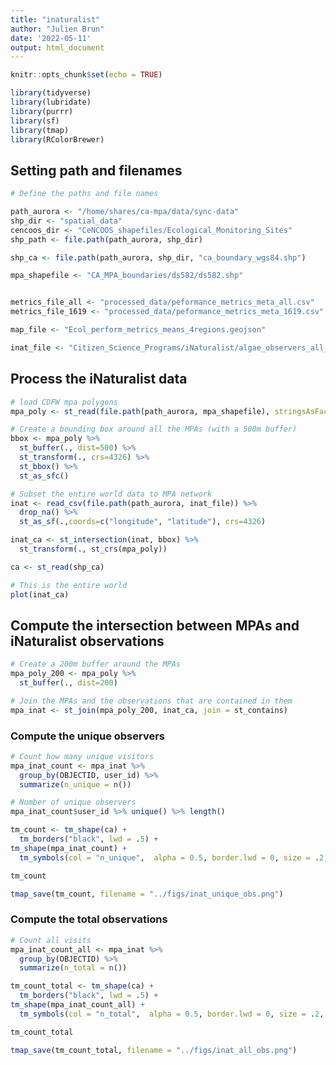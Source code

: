 ```yaml
---
title: "inaturalist"
author: "Julien Brun"
date: '2022-05-11'
output: html_document
---
```


```r
knitr::opts_chunk$set(echo = TRUE)
```

```r
library(tidyverse)
library(lubridate)
library(purrr)
library(sf)
library(tmap)
library(RColorBrewer)
```

## Setting path and filenames

```r

# Define the paths and file names

path_aurora <- "/home/shares/ca-mpa/data/sync-data"
shp_dir <- "spatial_data"
cencoos_dir <- "CeNCOOS_shapefiles/Ecological_Monitoring_Sites"
shp_path <- file.path(path_aurora, shp_dir)

shp_ca <- file.path(path_aurora, shp_dir, "ca_boundary_wgs84.shp")

mpa_shapefile <- "CA_MPA_boundaries/ds582/ds582.shp" 


metrics_file_all <- "processed_data/peformance_metrics_meta_all.csv" 
metrics_file_1619 <- "processed_data/peformance_metrics_meta_1619.csv" 

map_file <- "Ecol_perform_metrics_means_4regions.geojson"

inat_file <- "Citizen_Science_Programs/iNaturalist/algae_observers_all_years.csv"
```

## Process the iNaturalist data

```r
# load CDFW mpa polygons
mpa_poly <- st_read(file.path(path_aurora, mpa_shapefile), stringsAsFactors = F)

# Create a bounding box around all the MPAs (with a 500m buffer)
bbox <- mpa_poly %>%
  st_buffer(., dist=500) %>%
  st_transform(., crs=4326) %>% 
  st_bbox() %>% 
  st_as_sfc()

# Subset the entire world data to MPA network
inat <- read_csv(file.path(path_aurora, inat_file)) %>%
  drop_na() %>%
  st_as_sf(.,coords=c("longitude", "latitude"), crs=4326)

inat_ca <- st_intersection(inat, bbox) %>%
  st_transform(., st_crs(mpa_poly))

ca <- st_read(shp_ca)

# This is the entire world
plot(inat_ca)
```
## Compute the intersection between MPAs and iNaturalist observations

```r
# Create a 200m buffer around the MPAs
mpa_poly_200 <- mpa_poly %>%
  st_buffer(., dist=200)

# Join the MPAs and the observations that are contained in them
mpa_inat <- st_join(mpa_poly_200, inat_ca, join = st_contains)

```

### Compute the unique observers

```r
# Count how many unique visitors
mpa_inat_count <- mpa_inat %>% 
  group_by(OBJECTID, user_id) %>%
  summarize(n_unique = n())

# Number of unique observers
mpa_inat_count$user_id %>% unique() %>% length()

```

```r
tm_count <- tm_shape(ca) + 
  tm_borders("black", lwd = .5) +
tm_shape(mpa_inat_count) + 
  tm_symbols(col = "n_unique",  alpha = 0.5, border.lwd = 0, size = .2, title.col = "iNaturalist unique observers", palette = "-plasma", style = "quantile")

tm_count

tmap_save(tm_count, filename = "../figs/inat_unique_obs.png")
```
### Compute the total observations

```r
# Count all visits
mpa_inat_count_all <- mpa_inat %>% 
  group_by(OBJECTID) %>%
  summarize(n_total = n())


```


```r
tm_count_total <- tm_shape(ca) + 
  tm_borders("black", lwd = .5) +
tm_shape(mpa_inat_count_all) + 
  tm_symbols(col = "n_total",  alpha = 0.5, border.lwd = 0, size = .2, title.col = "iNaturalist total # of Obsv.", palette = "-plasma", style = "quantile")

tm_count_total

tmap_save(tm_count_total, filename = "../figs/inat_all_obs.png")
```

